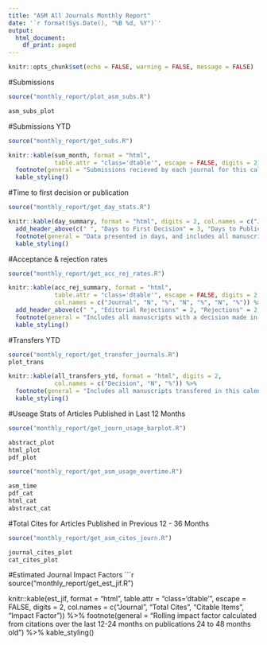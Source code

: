 ```yaml
---
title: "ASM All Journals Monthly Report"
date: '`r format(Sys.Date(), "%B %d, %Y")`'
output:
  html_document:
    df_print: paged
---
```

<link rel="stylesheet" type="text/css" href="http://cdn.datatables.net/1.10.5/css/jquery.dataTables.min.css">
<script src="http://code.jquery.com/jquery-2.1.2.min.js"></script>
<script src="http://cdn.datatables.net/1.10.5/js/jquery.dataTables.min.js"></script>

<script type="text/javascript">
         $(document).ready(function() {
             $("table").DataTable();
         } );
</script>
```r
knitr::opts_chunk$set(echo = FALSE, warning = FALSE, message = FALSE)

```

#Submissions
```r
source("monthly_report/plot_asm_subs.R")

asm_subs_plot
```

#Submissions YTD
```r
source("monthly_report/get_subs.R")

knitr::kable(sum_month, format = "html", 
             table.attr = "class='dtable'", escape = FALSE, digits = 2) %>% 
  footnote(general = "Submissions recieved by each journal for this calendar year") %>% 
  kable_styling()
```

#Time to first decision or publication 
```r
source("monthly_report/get_day_stats.R")

knitr::kable(day_summary, format = "html", digits = 2, col.names = c("Journal", "N", "Avg", "Med", "N", "Avg")) %>%
  add_header_above(c(" ", "Days to First Decision" = 3, "Days to Publication" = 2)) %>% 
  footnote(general = "Data presented in days, and includes all manuscripts submitted and reviewed in the last 12 months (does not include editorial rejections)") %>% 
  kable_styling()
```

#Acceptance & rejection rates 
```r
source("monthly_report/get_acc_rej_rates.R")

knitr::kable(acc_rej_summary, format = "html", 
             table.attr = "class='dtable'", escape = FALSE, digits = 2,  
             col.names = c("Journal", "N", "%", "N", "%", "N", "%")) %>%
  add_header_above(c(" ", "Editorial Rejections" = 2, "Rejections" = 2, "Accepted" = 2)) %>% 
  footnote(general = "Includes all manuscripts with a decision made in the last 12 months") %>% 
  kable_styling()
```

#Transfers YTD
```r
source("monthly_report/get_transfer_journals.R")
plot_trans

knitr::kable(all_transfers_ytd, format = "html", digits = 2, 
             col.names = c("Decision", "N", "%")) %>%
  footnote(general = "Includes all manuscripts transfered in this calendar year") %>% 
  kable_styling()
```

#Useage Stats of Articles Published in Last 12 Months
```r
source("monthly_report/get_journ_usage_barplot.R")

abstract_plot
html_plot
pdf_plot
```


```r
source("monthly_report/get_asm_usage_overtime.R")

asm_time
pdf_cat
html_cat
abstract_cat
```


#Total Cites for Articles Published in Previous 12 - 36 Months
```r
source("monthly_report/get_asm_cites_journ.R")

journal_cites_plot
cat_cites_plot
```

#Estimated Journal Impact Factors
```r
source("monthly_report/get_est_jif.R")

knitr::kable(est_jif, format = "html", 
             table.attr = "class='dtable'", escape = FALSE, digits = 2,
             col.names = c("Journal", "Total Cites", 
                                                                 "Citable Items", "Impact Factor")) %>%
  footnote(general = "Rolling impact factor calculated from citations over the last 12-24 months on 
           publications 24 to 48 months old") %>% 
  kable_styling()